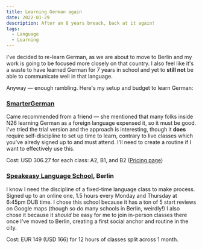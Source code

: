 ```yaml
---
title: Learning German again
date: 2022-01-29
description: After an 8 years breack, back at it again!
tags:
  - Language
  - Learning
---
```


I've decided to re-learn German, as we are about to move to Berlin and my work is going to be focused more closely on that country. I also feel like it's a waste to have learned German for 7 years in school and yet to **still not** be able to communicate well in that language.

Anyway — enough rambling. Here's my setup and budget to learn German:

### [SmarterGerman](https://www.smartergerman.com)

Came recommended from a friend — she mentioned that many folks inside N26 learning German as a foreign language expensed it, so it must be good. I've tried the trial version and the approach is interesting, though it **does** require self-discipline to set up time to learn, contrary to live classes which you've alredy signed up to and must attend. I'll need to create a routine if I want to effectively use this.

Cost: USD 306.27 for each class: A2, B1, and B2 ([Pricing page](https://courses.smartergerman.com))

### [Speakeasy Language School](https://www.speakeasysprachzeug.de/en/), Berlin

I know I need the discipline of a fixed-time language class to make process. Signed up to an online one, 1.5 hours every Monday and Thursday at 6:45pm DUB time. I chose this school because it has a ton of 5 start reviews on Google maps (though so do many schools in Berlin, weirdly!)
I also chose it because it _should_ be easy for me to join in-person classes there once I've moved to Berlin, creating a first social anchor and routine in the city.

Cost: EUR 149 (USD 166) for 12 hours of classes split across 1 month.
